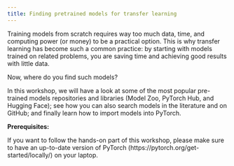 ```yaml
---
title: Finding pretrained models for transfer learning
---
```


:::{.def}

Training models from scratch requires way too much data, time, and computing power (or money) to be a practical option. This is why transfer learning has become such a common practice: by starting with models trained on related problems, you are saving time and achieving good results with little data.

Now, where do you find such models?

In this workshop, we will have a look at some of the most popular pre-trained models repositories and libraries (Model Zoo, PyTorch Hub, and Hugging Face); see how you can also search models in the literature and on GitHub; and finally learn how to import models into PyTorch.

**Prerequisites:**

If you want to follow the hands-on part of this workshop, please make sure to have an up-to-date version of PyTorch (https://pytorch.org/get-started/locally/) on your laptop.

:::

